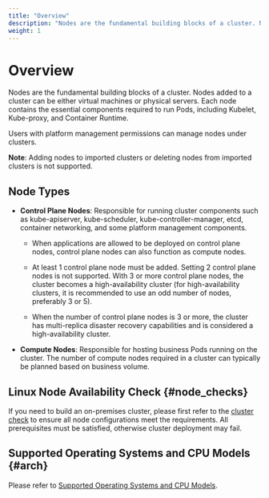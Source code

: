 ```yaml
---
title: "Overview"
description: "Nodes are the fundamental building blocks of a cluster. Nodes added to a cluster can be either virtual machines or physical servers. Each node contains the essential components required to run Pods, including Kubelet, Kube-proxy, and Container Runtime."
weight: 1
---
```


# Overview

Nodes are the fundamental building blocks of a cluster. Nodes added to a cluster can be either virtual machines or physical servers. Each node contains the essential components required to run Pods, including Kubelet, Kube-proxy, and Container Runtime.

Users with platform management permissions can manage nodes under clusters.

**Note**: Adding nodes to imported clusters or deleting nodes from imported clusters is not supported.

## Node Types

* **Control Plane Nodes**: Responsible for running cluster components such as kube-apiserver, kube-scheduler, kube-controller-manager, etcd, container networking, and some platform management components.

    * When applications are allowed to be deployed on control plane nodes, control plane nodes can also function as compute nodes.

    * At least 1 control plane node must be added. Setting 2 control plane nodes is not supported. With 3 or more control plane nodes, the cluster becomes a high-availability cluster (for high-availability clusters, it is recommended to use an odd number of nodes, preferably 3 or 5).

    * When the number of control plane nodes is 3 or more, the cluster has multi-replica disaster recovery capabilities and is considered a high-availability cluster.

* **Compute Nodes**: Responsible for hosting business Pods running on the cluster. The number of compute nodes required in a cluster can typically be planned based on business volume.

## Linux Node Availability Check \{#node_checks}

If you need to build an on-premises cluster, please first refer to the [cluster check](/install/prepare/node_preprocessing.mdx#node_checks) to ensure all node configurations meet the requirements. All prerequisites must be satisfied, otherwise cluster deployment may fail.

## Supported Operating Systems and CPU Models \{#arch}
Please refer to [Supported Operating Systems and CPU Models](/install/prepare/prerequisites.mdx#supported_os_and_kernels).
